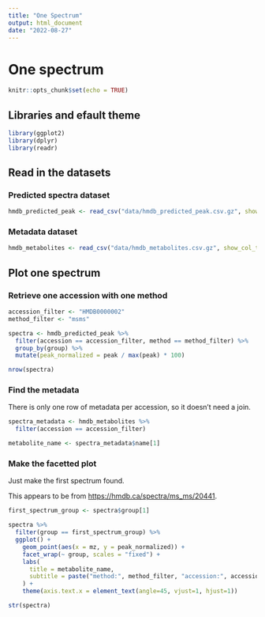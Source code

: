 ```yaml
---
title: "One Spectrum"
output: html_document
date: "2022-08-27"
---
```


# One spectrum

```r
knitr::opts_chunk$set(echo = TRUE)
```

## Libraries and efault theme

```r
library(ggplot2)
library(dplyr)
library(readr)
```

## Read in the datasets

### Predicted spectra dataset

```r
hmdb_predicted_peak <- read_csv("data/hmdb_predicted_peak.csv.gz", show_col_types = TRUE)
```

### Metadata dataset

```r
hmdb_metabolites <- read_csv("data/hmdb_metabolites.csv.gz", show_col_types = TRUE)
```

## Plot one spectrum

### Retrieve one accession with one method

```r
accession_filter <- "HMDB0000002"
method_filter <- "msms"

spectra <- hmdb_predicted_peak %>%
  filter(accession == accession_filter, method == method_filter) %>%
  group_by(group) %>%
  mutate(peak_normalized = peak / max(peak) * 100)

nrow(spectra)
```

### Find the metadata

There is only one row of metadata per accession, so it doesn't need a join.

```r
spectra_metadata <- hmdb_metabolites %>%
  filter(accession == accession_filter)

metabolite_name <- spectra_metadata$name[1]
```

### Make the facetted plot

Just make the first spectrum found.

This appears to be from [https://hmdb.ca/spectra/ms_ms/20441](https://hmdb.ca/spectra/ms_ms/20441).

```r
first_spectrum_group <- spectra$group[1]

spectra %>%
  filter(group == first_spectrum_group) %>%
  ggplot() +
    geom_point(aes(x = mz, y = peak_normalized)) +
    facet_wrap(~ group, scales = "fixed") +
    labs(
      title = metabolite_name,
      subtitle = paste("method:", method_filter, "accession:", accession_filter)
    ) +
    theme(axis.text.x = element_text(angle=45, vjust=1, hjust=1))
```

```r
str(spectra)
```
